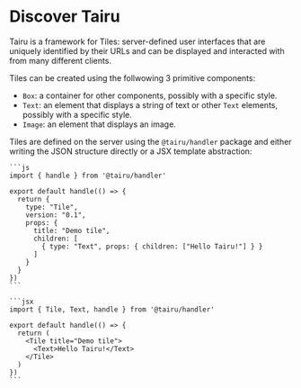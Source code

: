 
# Discover Tairu

Tairu is a framework for Tiles: server-defined user interfaces that are uniquely identified by their URLs and can be displayed and interacted with from many different clients.

Tiles can be created using the follwowing 3 primitive components:

- `Box`: a container for other components, possibly with a specific style.
- `Text`: an element that displays a string of text or other `Text` elements, possibly with a specific style.
- `Image`: an element that displays an image.

Tiles are defined on the server using the `@tairu/handler` package and either writing the JSON structure directly or a JSX template abstraction:

<Tabs groupId="json-or-jsx">
  <TabItem value="json" label="Using JSON" default>

    ```js
    import { handle } from '@tairu/handler'

    export default handle(() => {
      return {
        type: "Tile",
        version: "0.1",
        props: {
          title: "Demo tile",
          children: [
            { type: "Text", props: { children: ["Hello Tairu!"] } }
          ]
        }
      }
    })
    ```

  </TabItem>
  <TabItem value="jsx" label="Using JSX elements">

    ```jsx
    import { Tile, Text, handle } from '@tairu/handler'

    export default handle(() => {
      return (
        <Tile title="Demo tile">
          <Text>Hello Tairu!</Text>
        </Tile>
      )
    })
    ```

  </TabItem>
</Tabs>
